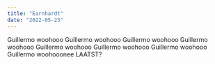 ```yaml
---
title: "Earnhardt"
date: "2022-05-23"
---
```


Guillermo woohooo
Guillermo woohooo
Guillermo woohooo
Guillermo woohooo
Guillermo woohooo
Guillermo woohooo
Guillermo woohooo
Guillermo woohooonee
LAATST?